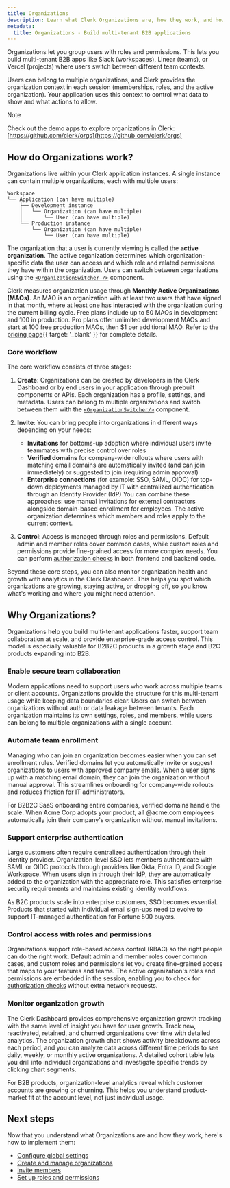 ```yaml
---
title: Organizations
description: Learn what Clerk Organizations are, how they work, and how to build secure multi-tenant B2B applications with team workspaces, role-based access control, and streamlined enrollment.
metadata:
  title: Organizations - Build multi-tenant B2B applications
---
```


Organizations let you group users with roles and permissions. This lets you build multi-tenant B2B apps like Slack (workspaces), Linear (teams), or Vercel (projects) where users switch between different team contexts.

Users can belong to multiple organizations, and Clerk provides the organization context in each session (memberships, roles, and the active organization). Your application uses this context to control what data to show and what actions to allow.

> [!NOTE]
> Check out the demo apps to explore organizations in Clerk:
> [https://github.com/clerk/orgs](https://github.com/clerk/orgs)

## How do Organizations work?

Organizations live within your Clerk application instances. A single instance can contain multiple organizations, each with multiple users:

```
Workspace
└── Application (can have multiple)
    ├── Development instance
    │   └── Organization (can have multiple)
    │       └── User (can have multiple)
    └── Production instance
        └── Organization (can have multiple)
            └── User (can have multiple)
```

The organization that a user is currently viewing is called the **active organization**. The active organization determines which organization-specific data the user can access and which role and related permissions they have within the organization. Users can switch between organizations using the [`<OrganizationSwitcher />`](/docs/reference/components/organization/organization-switcher) component.

Clerk measures organization usage through **Monthly Active Organizations (MAOs)**. An MAO is an organization with at least two users that have signed in that month, where at least one has interacted with the organization during the current billing cycle. Free plans include up to 50 MAOs in development and 100 in production. Pro plans offer unlimited development MAOs and start at 100 free production MAOs, then $1 per additional MAO. Refer to the [pricing page](/pricing){{ target: '_blank' }} for complete details.

### Core workflow

The core workflow consists of three stages:

1. **Create**: Organizations can be created by developers in the Clerk Dashboard or by end users in your application through prebuilt components or APIs. Each organization has a profile, settings, and metadata. Users can belong to multiple organizations and switch between them with the [`<OrganizationSwitcher/>`](/docs/reference/components/organization/organization-switcher) component.

1. **Invite**: You can bring people into organizations in different ways depending on your needs:
   - **Invitations** for bottoms-up adoption where individual users invite teammates with precise control over roles
   - **Verified domains** for company-wide rollouts where users with matching email domains are automatically invited (and can join immediately) or suggested to join (requiring admin approval)
   - **Enterprise connections** (for example: SSO, SAML, OIDC) for top-down deployments managed by IT with centralized authentication through an Identity Provider (IdP)
     You can combine these approaches: use manual invitations for external contractors alongside domain-based enrollment for employees. The active organization determines which members and roles apply to the current context.

1. **Control**: Access is managed through roles and permissions. Default admin and member roles cover common cases, while custom roles and permissions provide fine-grained access for more complex needs. You can perform [authorization checks](/docs/guides/organizations/control-access/check-access) in both frontend and backend code.

Beyond these core steps, you can also monitor organization health and growth with analytics in the Clerk Dashboard. This helps you spot which organizations are growing, staying active, or dropping off, so you know what's working and where you might need attention.

## Why Organizations?

Organizations help you build multi-tenant applications faster, support team collaboration at scale, and provide enterprise-grade access control. This model is especially valuable for B2B2C products in a growth stage and B2C products expanding into B2B.

### Enable secure team collaboration

Modern applications need to support users who work across multiple teams or client accounts. Organizations provide the structure for this multi-tenant usage while keeping data boundaries clear. Users can switch between organizations without auth or data leakage between tenants. Each organization maintains its own settings, roles, and members, while users can belong to multiple organizations with a single account.

### Automate team enrollment

Managing who can join an organization becomes easier when you can set enrollment rules. Verified domains let you automatically invite or suggest organizations to users with approved company emails. When a user signs up with a matching email domain, they can join the organization without manual approval. This streamlines onboarding for company-wide rollouts and reduces friction for IT administrators.

For B2B2C SaaS onboarding entire companies, verified domains handle the scale. When Acme Corp adopts your product, all @acme.com employees automatically join their company's organization without manual invitations.

### Support enterprise authentication

Large customers often require centralized authentication through their identity provider. Organization-level SSO lets members authenticate with SAML or OIDC protocols through providers like Okta, Entra ID, and Google Workspace. When users sign in through their IdP, they are automatically added to the organization with the appropriate role. This satisfies enterprise security requirements and maintains existing identity workflows.

As B2C products scale into enterprise customers, SSO becomes essential. Products that started with individual email sign-ups need to evolve to support IT-managed authentication for Fortune 500 buyers.

### Control access with roles and permissions

Organizations support role-based access control (RBAC) so the right people can do the right work. Default admin and member roles cover common cases, and custom roles and permissions let you create fine-grained access that maps to your features and teams. The active organization's roles and permissions are embedded in the session, enabling you to check for [authorization checks](/docs/guides/organizations/control-access/check-access) without extra network requests.

### Monitor organization growth

The Clerk Dashboard provides comprehensive organization growth tracking with the same level of insight you have for user growth. Track new, reactivated, retained, and churned organizations over time with detailed analytics. The organization growth chart shows activity breakdowns across each period, and you can analyze data across different time periods to see daily, weekly, or monthly active organizations. A detailed cohort table lets you drill into individual organizations and investigate specific trends by clicking chart segments.

For B2B products, organization-level analytics reveal which customer accounts are growing or churning. This helps you understand product-market fit at the account level, not just individual usage.

## Next steps

Now that you understand what Organizations are and how they work, here's how to implement them:

- [Configure global settings](/docs/guides/organizations/configure)
- [Create and manage organizations](/docs/guides/organizations/create-and-manage)
- [Invite members](/docs/guides/organizations/add-members/invitations)
- [Set up roles and permissions](/docs/guides/organizations/control-access/roles-and-permissions)
